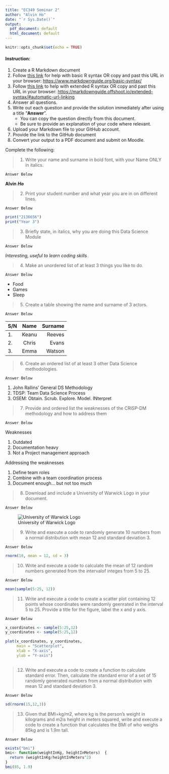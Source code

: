 ---
title: "EC349 Seminar 2"
author: "Alvin Ho"
date: "`r Sys.Date()`"
output:
  pdf_document: default
  html_document: default
---

```{r setup, include=FALSE}
knitr::opts_chunk$set(echo = TRUE)
```

#### Instruction:

1.  Create a R Markdown document
2.  Follow [this link](https://www.markdownguide.org/basic-syntax/) for
    help with basic R syntax OR copy and past this URL in your browser:
    <https://www.markdownguide.org/basic-syntax/>
3.  Follow [this
    link](https://markdownguide.offshoot.io/extended-syntax/#automatic-url-linking)
    to help with extended R syntax OR copy and past this URL in your
    browser:
    <https://markdownguide.offshoot.io/extended-syntax/#automatic-url-linking>
4.  Answer all questions.
5.  Write out each question and provide the solution immediately after
    using a title “**Answer**”.
    - You can copy the question directly from this document.
    - Be sure to provide an explanation of your code where relevant.
6.  Upload your Markdown file to your GitHub account.
7.  Provide the link to the GitHub document
8.  Convert your output to a PDF document and submit on Moodle.

Complete the following:

> 1.  Write your name and surname in bold font, with your Name ONLY in
>     italics.

    Answer Below

**Alvin** ***Ho***

> 2.  Print your student number and what year you are in on different
>     lines.

    Answer Below
```{r}
print("2136656")
print("Year 3")
```

> 3.  Briefly state, in italics, why you are doing this Data Science
>     Module

    Answer Below
*Interesting, useful to learn coding skills*

> 4.  Make an unordered list of at least 3 things you like to do.

    Answer Below
- Food
- Games
- Sleep

> 5.  Create a table showing the name and surname of 3 actors.

    Answer Below
|S/N|Name|Surname|
|:----|:----:|-----:|
|1.|Keanu|Reeves|
|2.|Chris|Evans|
|3.|Emma|Watson|


> 6.  Create an ordered list of at least 3 other Data Science
>     methodologies.

    Answer Below
1. John Rallins' General DS Methodology
2. TDSP: Team Data Science Process
3. OSEM: Obtain. Scrub. Explore. Model. INterpret

> 7.  Provide and ordered list the weaknesses of the CRISP-DM
>     methodology and how to address them

    Answer Below
Weaknesses

1. Outdated
2. Documentation heavy
3. Not a Project management approach

Addressing the weaknesses

1. Define team roles
2. Combine with a team coordination process
3. Document enough... but not too much

> 8.  Download and include a University of Warwick Logo in your
>     document.

    Answer Below
    
![University of Warwick Logo](https://i.guim.co.uk/img/static/sys-images/Guardian/Pix/pictures/2015/4/24/1429871252768/University-of-Warwick-new-007.jpg?width=620&quality=85&auto=format&fit=max&s=0be810e5ebf16397e48dea930c780ba8)    

> 9.  Write and execute a code to randomly generate 10 numbers from a
>     normal distribution with mean 12 and standard deviation 3.

    Answer Below

```{r}
rnorm(10, mean = 12, sd = 3)
```

> 10. Write and execute a code to calculate the mean of 12 random
>     numbers generated from the intervalof integes from 5 to 25.

    Answer Below
```{r}
mean(sample(5:25, 12))
```


> 11. Write and execute a code to create a scatter plot containing 12
>     points whose coordinates were randomly geenrated in the interval 5
>     to 25. Provide a title for the figure, label the x and y axis.

    Answer Below
```{r}
x_coordinates <- sample(5:25,12)
y_coordinates <- sample(5:25,12)

plot(x_coordinates, y_coordinates,
     main = "Scatterplot",
     xlab = "X-axis",
     ylab = "Y-axis")
  
```

> 12. Write and execute a code to create a function to calculate
>     standard error. Then, calculate the standard error of a set of 15
>     randomly generated numbers from a normal distribution with mean 12
>     and standard deviation 3.

    Answer Below
```{r}
sd(rnorm(15,12,3))
```


> 13. Given that BMI=kg/m2, where kg is the person’s weight in kilograms
>     and m2is height in meters squared, write and execute a code to
>     create a function that calculates the BMI of who weighs 85kg and
>     is 1.9m tall.

    Answer Below
```{r}
exists("bmi")
bmi<- function(weightInKg, heightInMeters)  {
  return (weightInKg/heightInMeters^2)
}
bmi(85, 1.9)
```

